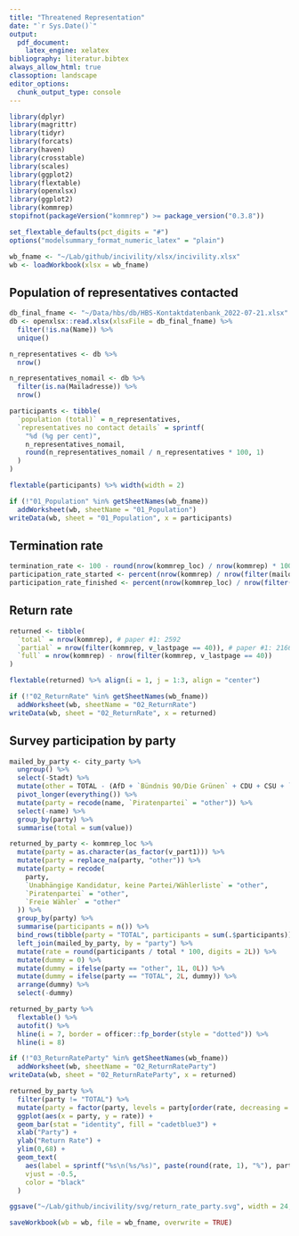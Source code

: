 ```yaml
---
title: "Threatened Representation"
date: "`r Sys.Date()`"
output:
  pdf_document:
    latex_engine: xelatex
bibliography: literatur.bibtex
always_allow_html: true
classoption: landscape
editor_options: 
  chunk_output_type: console
---
```


```r
library(dplyr)
library(magrittr)
library(tidyr)
library(forcats)
library(haven)
library(crosstable)
library(scales)
library(ggplot2)
library(flextable)
library(openxlsx)
library(ggplot2)
library(kommrep)
stopifnot(packageVersion("kommrep") >= package_version("0.3.8"))
```

```r
set_flextable_defaults(pct_digits = "#")
options("modelsummary_format_numeric_latex" = "plain")
```

```r
wb_fname <- "~/Lab/github/incivility/xlsx/incivility.xlsx"
wb <- loadWorkbook(xlsx = wb_fname)
```


## Population of representatives contacted

<!-- values computed from DB, different from report #1 -->

```r
db_final_fname <- "~/Data/hbs/db/HBS-Kontaktdatenbank_2022-07-21.xlsx"
db <- openxlsx::read.xlsx(xlsxFile = db_final_fname) %>% 
  filter(!is.na(Name)) %>% 
  unique()

n_representatives <- db %>% 
  nrow()

n_representatives_nomail <- db %>% 
  filter(is.na(Mailadresse)) %>% 
  nrow()

participants <- tibble(
  `population (total)` = n_representatives,
  `representatives no contact details` = sprintf(
    "%d (%g per cent)",
    n_representatives_nomail,
    round(n_representatives_nomail / n_representatives * 100, 1)
  )
)

flextable(participants) %>% width(width = 2)
```


```r
if (!"01_Population" %in% getSheetNames(wb_fname))
  addWorksheet(wb, sheetName = "01_Population")
writeData(wb, sheet = "01_Population", x = participants)
```


## Termination rate

```r
termination_rate <- 100 - round(nrow(kommrep_loc) / nrow(kommrep) * 100, 1)
participation_rate_started <- percent(nrow(kommrep) / nrow(filter(mailout, run == 0)), accuracy = 0.1)
participation_rate_finished <- percent(nrow(kommrep_loc) / nrow(filter(mailout, run == 0)), accuracy = 0.1)
```


\newpage

## Return rate

```r
returned <- tibble(
  `total` = nrow(kommrep), # paper #1: 2592
  `partial` = nrow(filter(kommrep, v_lastpage == 40)), # paper #1: 2166
  `full` = nrow(kommrep) - nrow(filter(kommrep, v_lastpage == 40))
)

flextable(returned) %>% align(i = 1, j = 1:3, align = "center")
```

```r
if (!"02_ReturnRate" %in% getSheetNames(wb_fname))
  addWorksheet(wb, sheetName = "02_ReturnRate")
writeData(wb, sheet = "02_ReturnRate", x = returned)
```


\newpage

## Survey participation by party

```r
mailed_by_party <- city_party %>%
  ungroup() %>%
  select(-Stadt) %>%
  mutate(other = TOTAL - (AfD + `Bündnis 90/Die Grünen` + CDU + CSU + `Die Linke` + FDP + Piratenpartei + SPD)) %>%
  pivot_longer(everything()) %>%
  mutate(party = recode(name, `Piratenpartei` = "other")) %>%
  select(-name) %>%
  group_by(party) %>%
  summarise(total = sum(value))

returned_by_party <- kommrep_loc %>%
  mutate(party = as.character(as_factor(v_part1))) %>%
  mutate(party = replace_na(party, "other")) %>%
  mutate(party = recode(
    party,
    `Unabhängige Kandidatur, keine Partei/Wählerliste` = "other",
    `Piratenpartei` = "other",
    `Freie Wähler` = "other"
  )) %>%
  group_by(party) %>%
  summarise(participants = n()) %>%
  bind_rows(tibble(party = "TOTAL", participants = sum(.$participants))) %>%
  left_join(mailed_by_party, by = "party") %>%
  mutate(rate = round(participants / total * 100, digits = 2L)) %>% 
  mutate(dummy = 0) %>%
  mutate(dummy = ifelse(party == "other", 1L, 0L)) %>%
  mutate(dummy = ifelse(party == "TOTAL", 2L, dummy)) %>%
  arrange(dummy) %>%
  select(-dummy)

returned_by_party %>%
  flextable() %>%
  autofit() %>%
  hline(i = 7, border = officer::fp_border(style = "dotted")) %>%
  hline(i = 8)
```


```r
if (!"03_ReturnRateParty" %in% getSheetNames(wb_fname))
  addWorksheet(wb, sheetName = "02_ReturnRateParty")
writeData(wb, sheet = "02_ReturnRateParty", x = returned)
```


```r
returned_by_party %>%
  filter(party != "TOTAL") %>% 
  mutate(party = factor(party, levels = party[order(rate, decreasing = TRUE)])) %>%
  ggplot(aes(x = party, y = rate)) + 
  geom_bar(stat = "identity", fill = "cadetblue3") +
  xlab("Party") +
  ylab("Return Rate") +
  ylim(0,68) +
  geom_text(
    aes(label = sprintf("%s\n(%s/%s)", paste(round(rate, 1), "%"), participants, total)),
    vjust = -0.5,
    color = "black"
  )

ggsave("~/Lab/github/incivility/svg/return_rate_party.svg", width = 24, height = 12, units = "cm")
```

```r
saveWorkbook(wb = wb, file = wb_fname, overwrite = TRUE)
```
